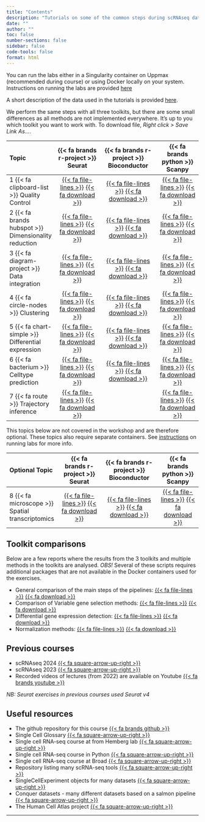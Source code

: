 ```yaml
---
title: "Contents"
description: "Tutorials on some of the common steps during scRNAseq data analysis using three popular toolkits: [ {{< fa brands r-project >}} Seurat](https://satijalab.org/seurat/), [{{< fa brands r-project >}} Bioconductor](https://bioconductor.org/packages/release/bioc/html/scran.html) and [{{< fa brands python >}} Scanpy](https://scanpy.readthedocs.io/en/stable/)."
date: ""
author: ""
toc: false
number-sections: false
sidebar: false
code-tools: false
format: html
---
```


You can run the labs either in a Singularity container on Uppmax (recommended during course) or using Docker locally on your system. Instructions on running the labs are provided [[here]{.badge .badge-primary}](/other/containers.qmd)

A short description of the data used in the tutorials is provided [here](/other/data.qmd).

::: {.callout-tip}
We perform the same steps with all three toolkits, but there are some small differences as all methods are not implemented everywhere. It's up to you which toolkit you want to work with. To download file, *Right click > Save Link As...*.
:::

| Topic | {{< fa brands r-project >}} Seurat | {{< fa brands r-project >}} Bioconductor | {{< fa brands python >}} Scanpy |
|:--------|:---------------------------:|:---------------------------------:|:------------------------:|
| 1 {{< fa clipboard-list >}} Quality Control | [{{< fa file-lines >}}](labs/seurat/seurat_01_qc.html) [{{< fa download >}}](https://raw.githubusercontent.com/NBISweden/workshop-scRNAseq/master/compiled/labs/seurat/seurat_01_qc.qmd) | [{{< fa file-lines >}}](labs/bioc/bioc_01_qc.html) [{{< fa download >}}](https://raw.githubusercontent.com/NBISweden/workshop-scRNAseq/master/compiled/labs/bioc/bioc_01_qc.qmd) | [{{< fa file-lines >}}](labs/scanpy/scanpy_01_qc.html)  [{{< fa download >}}](https://raw.githubusercontent.com/NBISweden/workshop-scRNAseq/master/compiled/labs/scanpy/scanpy_01_qc.ipynb) |
| 2 {{< fa brands hubspot >}} Dimensionality reduction | [{{< fa file-lines >}}](labs/seurat/seurat_02_dimred.html) [{{< fa download >}}](https://raw.githubusercontent.com/NBISweden/workshop-scRNAseq/master/compiled/labs/seurat/seurat_02_dimred.qmd) | [{{< fa file-lines >}}](labs/bioc/bioc_02_dimred.html) [{{< fa download >}}](https://raw.githubusercontent.com/NBISweden/workshop-scRNAseq/master/compiled/labs/bioc/bioc_02_dimred.qmd) | [{{< fa file-lines >}}](labs/scanpy/scanpy_02_dimred.html) [{{< fa download >}}](https://raw.githubusercontent.com/NBISweden/workshop-scRNAseq/master/compiled/labs/scanpy/scanpy_02_dimred.ipynb) |
| 3 {{< fa diagram-project >}} Data integration | [{{< fa file-lines >}}](labs/seurat/seurat_03_integration.html) [{{< fa download >}}](https://raw.githubusercontent.com/NBISweden/workshop-scRNAseq/master/compiled/labs/seurat/seurat_03_integration.qmd) | [{{< fa file-lines >}}](labs/bioc/bioc_03_integration.html) [{{< fa download >}}](https://raw.githubusercontent.com/NBISweden/workshop-scRNAseq/master/compiled/labs/bioc/bioc_03_integration.qmd) | [{{< fa file-lines >}}](labs/scanpy/scanpy_03_integration.html) [{{< fa download >}}](https://raw.githubusercontent.com/NBISweden/workshop-scRNAseq/master/compiled/labs/scanpy/scanpy_03_integration.ipynb) |
| 4 {{< fa circle-nodes >}} Clustering | [{{< fa file-lines >}}](labs/seurat/seurat_04_clustering.html) [{{< fa download >}}](https://raw.githubusercontent.com/NBISweden/workshop-scRNAseq/master/compiled/labs/seurat/seurat_04_clustering.qmd) | [{{< fa file-lines >}}](labs/bioc/bioc_04_clustering.html) [{{< fa download >}}](https://raw.githubusercontent.com/NBISweden/workshop-scRNAseq/master/compiled/labs/bioc/bioc_04_clustering.qmd) | [{{< fa file-lines >}}](labs/scanpy/scanpy_04_clustering.html) [{{< fa download >}}](https://raw.githubusercontent.com/NBISweden/workshop-scRNAseq/master/compiled/labs/scanpy/scanpy_04_clustering.ipynb) |
| 5 {{< fa chart-simple >}} Differential expression | [{{< fa file-lines >}}](labs/seurat/seurat_05_dge.html) [{{< fa download >}}](https://raw.githubusercontent.com/NBISweden/workshop-scRNAseq/master/compiled/labs/seurat/seurat_05_dge.qmd) | [{{< fa file-lines >}}](labs/bioc/bioc_05_dge.html) [{{< fa download >}}](https://raw.githubusercontent.com/NBISweden/workshop-scRNAseq/master/compiled/labs/bioc/bioc_05_dge.qmd) | [{{< fa file-lines >}}](labs/scanpy/scanpy_05_dge.html) [{{< fa download >}}](https://raw.githubusercontent.com/NBISweden/workshop-scRNAseq/master/compiled/labs/scanpy/scanpy_05_dge.ipynb) |
| 6 {{< fa bacterium >}} Celltype prediction | [{{< fa file-lines >}}](labs/seurat/seurat_06_celltyping.html) [{{< fa download >}}](https://raw.githubusercontent.com/NBISweden/workshop-scRNAseq/master/compiled/labs/seurat/seurat_06_celltyping.qmd) | [{{< fa file-lines >}}](labs/bioc/bioc_06_celltyping.html) [{{< fa download >}}](https://raw.githubusercontent.com/NBISweden/workshop-scRNAseq/master/compiled/labs/bioc/bioc_06_celltyping.qmd) | [{{< fa file-lines >}}](labs/scanpy/scanpy_06_celltyping.html) [{{< fa download >}}](https://raw.githubusercontent.com/NBISweden/workshop-scRNAseq/master/compiled/labs/scanpy/scanpy_06_celltyping.ipynb) |
| 7 {{< fa route >}} Trajectory inference | [{{< fa file-lines >}}](labs/seurat/seurat_07_trajectory.html) [{{< fa download >}}](https://raw.githubusercontent.com/NBISweden/workshop-scRNAseq/master/compiled/labs/seurat/seurat_07_trajectory.qmd) | | [{{< fa file-lines >}}](labs/scanpy/scanpy_07_trajectory.html) [{{< fa download >}}](https://raw.githubusercontent.com/NBISweden/workshop-scRNAseq/master/compiled/labs/scanpy/scanpy_07_trajectory.ipynb) |

:::{.callout-caution}
This topics below are not covered in the workshop and are therefore optional. These topics also require separate containers. See [instructions](/other/containers.qmd) on running labs for more info.
:::

| Optional Topic | {{< fa brands r-project >}} Seurat | {{< fa brands r-project >}} Bioconductor | {{< fa brands python >}} Scanpy |
|:--------|:---------------------------:|:---------------------------------:|:------------------------:|
| 8 {{< fa microscope >}} Spatial transcriptomics | [{{< fa file-lines >}}](labs/seurat/seurat_08_spatial.html) [{{< fa download >}}](https://raw.githubusercontent.com/NBISweden/workshop-scRNAseq/master/compiled/labs/seurat/seurat_08_spatial.qmd) | [{{< fa file-lines >}}](labs/bioc/bioc_08_spatial.html) [{{< fa download >}}](https://raw.githubusercontent.com/NBISweden/workshop-scRNAseq/master/compiled/labs/bioc/bioc_08_spatial.qmd) | [{{< fa file-lines >}}](labs/scanpy/scanpy_08_spatial.html) [{{< fa download >}}](https://raw.githubusercontent.com/NBISweden/workshop-scRNAseq/master/compiled/labs/scanpy/scanpy_08_spatial.ipynb) |

## Toolkit comparisons

Below are a few reports where the results from the 3 toolkits and multiple methods in the toolkits are analysed. *OBS!* Several of these scripts requires additional packages that are not available in the Docker containers used for the exercises.

* General comparison of the main steps of the pipelines: [{{< fa file-lines >}}](labs/comparison/comparison_pipelines.html) [{{< fa download >}}](https://raw.githubusercontent.com/NBISweden/workshop-scRNAseq/master/labs/comparison/comparison_pipelines.qmd)
* Comparison of Variable gene selection methods: [{{< fa file-lines >}}](labs/comparison/comparison_hvg.html) [{{< fa download >}}](https://raw.githubusercont\
ent.com/NBISweden/workshop-scRNAseq/master/labs/comparison/comparison_hvg.qmd) 
* Differential gene expression detection: [{{< fa file-lines >}}](labs/comparison/comparison_dge.html) [{{< fa download >}}](https://raw.githubusercont\
ent.com/NBISweden/workshop-scRNAseq/master/labs/comparison/comparison_dge.qmd)
* Normalization methods: [{{< fa file-lines >}}](labs/comparison/comparison_normalization.html) [{{< fa download >}}](https://raw.githubusercont\
ent.com/NBISweden/workshop-scRNAseq/master/labs/comparison/comparison_normalization.qmd)

## Previous courses

* scRNAseq 2024 [{{< fa square-arrow-up-right >}}](https://nbisweden.github.io/workshop-scrnaseq-2024)
* scRNAseq 2023 [{{< fa square-arrow-up-right >}}](https://nbisweden.github.io/workshop-scrnaseq-2023)
* Recorded videos of lectures (from 2022) are available on Youtube [{{< fa brands youtube >}}](https://youtube.com/playlist?list=PLBsJUKzoJTHQA4Qg1yc1RRY2Km4t4vEeN&si=p37W8NwQREqf617q)

*NB: Seurat exercises in previous courses used Seurat v4*

## Useful resources

- The github repository for this course [{{< fa brands github >}}](https://github.com/NBISweden/workshop-scRNAseq)
- Single Cell Glossary [{{< fa square-arrow-up-right >}}](https://nbisweden.github.io/single-cell-pbl/glossary_of_terms_single_cell.html)
- Single cell RNA-seq course at from Hemberg lab [{{< fa square-arrow-up-right >}}](https://scrnaseq-course.cog.sanger.ac.uk/website/index.html)
- Single cell RNA-seq course in Python [{{< fa square-arrow-up-right >}}](https://chanzuckerberg.github.io/scRNA-python-workshop/intro/about)
- Single cell RNA-seq course at Broad [{{< fa square-arrow-up-right >}}](https://broadinstitute.github.io/2019_scWorkshop/)
- Repository listing many scRNA-seq tools [{{< fa square-arrow-up-right >}}](https://github.com/seandavi/awesome-single-cell)
- SingleCellExperiment objects for many datasets [{{< fa square-arrow-up-right >}}](https://hemberg-lab.github.io/scRNA.seq.datasets/)
- Conquer datasets - many different datasets based on a salmon pipeline [{{< fa square-arrow-up-right >}}](http://imlspenticton.uzh.ch:3838/conquer/)
- The Human Cell Atlas project [{{< fa square-arrow-up-right >}}](https://www.humancellatlas.org/)

***

